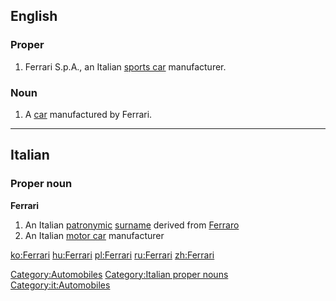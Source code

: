 ==English==

===Proper===
{{rfc-header|Proper|lang=en}}
{{en-proper noun}}

# Ferrari S.p.A., an Italian [[sports car]] manufacturer.

===Noun===
{{en-noun}}

# A [[car]] manufactured by Ferrari.

[[Category:Automobiles]]

----

==Italian==

===Proper noun===
{{wikipedia|lang=it}}
'''Ferrari'''

# An Italian [[patronymic]] [[surname]] derived from [[Ferraro]]
# An Italian [[motor car]] manufacturer

[[Category:Italian proper nouns]]
[[Category:it:Automobiles]]

[[ko:Ferrari]]
[[hu:Ferrari]]
[[pl:Ferrari]]
[[ru:Ferrari]]
[[zh:Ferrari]]